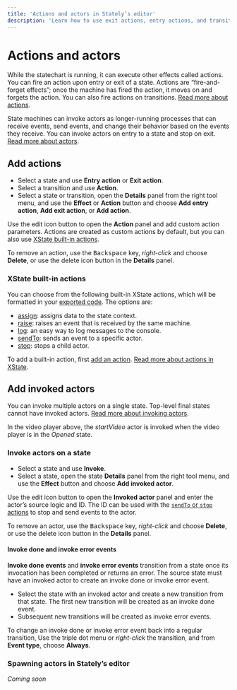 ```yaml
---
title: 'Actions and actors in Stately’s editor'
description: 'Learn how to use exit actions, entry actions, and transition actions, and invoke actors in Stately’s editor.'
---
```


# Actions and actors

While the statechart is running, it can execute other effects called actions. You can fire an action upon entry or exit of a state. Actions are “fire-and-forget effects”; once the machine has fired the action, it moves on and forgets the action. You can also fire actions on transitions. [Read more about actions](/docs/actions).

State machines can invoke actors as longer-running processes that can receive events, send events, and change their behavior based on the events they receive. You can invoke actors on entry to a state and stop on exit. [Read more about actors](/docs/actors).

<EmbedMachine embedURL="https://stately.ai/registry/editor/embed/c447d996-cef1-421d-a422-8be695668764?code=834448b4-3b8b-4de9-8b2e-353fd2b342de&mode=design&machineId=000b2694-2267-413c-8477-988cc750d581" title="Demo of actions and actors"/>

## Add actions

- Select a state and use <Plus size={18} /> **Entry action** or **Exit action**.
- Select a transition and use <Plus size={18} /> **Action**.
- Select a state or transition, open the <Info size={18} /> **Details** panel from the right tool menu, and use the <Plus size={18} /> **Effect** or <Plus size={18} /> **Action**  button and choose **Add entry action**, **Add exit action**, or **Add action**.

Use the <Edit size={18} /> edit icon button to open the **Action** panel and add custom action parameters. Actions are created as custom actions by default, but you can also use [XState built-in actions](#xstate-built-in-actions).

To remove an action, use the <kbd>Backspace</kbd> key, *right-click* and choose **Delete**, or use the <Trash size={18} /> delete icon button in the **Details** panel.

### XState built-in actions

You can choose from the following built-in XState actions, which will be formatted in your [exported code](export-as-code.mdx). The options are:

- [assign](/docs/actions/#assign-action): assigns data to the state context.
- [raise](/docs/actions/#raise-action): raises an event that is received by the same machine.
- [log](/docs/actions/#log-action): an easy way to log messages to the console.
- [sendTo](/docs/actions/#send-to-action): sends an event to a specific actor.
- [stop](/docs/actions/#stop-action): stops a child actor.

To add a built-in action, first [add an action](#add-actions). [Read more about actions in XState](/docs/actions).

## Add invoked actors

You can invoke multiple actors on a single state. Top-level final states cannot have invoked actors. [Read more about invoking actors](/docs/invoke).

<EmbedMachine
  embedURL="https://stately.ai/registry/editor/embed/e13bef2b-bb13-4465-96ac-0bc25340688e?machineId=66f77051-089e-4b0a-9fa9-42e1f7598135"
  name="video player"
/>

In the video player above, the *startVideo* actor is invoked when the video player is in the *Opened* state.

### Invoke actors on a state

- Select a state and use <PlayCircle size={18} /> **Invoke**.
- Select a state, open the state <Info size={18} /> **Details** panel from the right tool menu, and use the <Plus size={18} /> **Effect** button and choose **Add invoked actor**.

Use the <Edit size={18} /> edit icon button to open the **Invoked actor** panel and enter the actor’s source logic and ID. The ID can be used with the [`sendTo` or `stop` actions](#xstate-built-in-actions) to stop and send events to the actor.

To remove an actor, use the <kbd>Backspace</kbd> key, *right-click* and choose **Delete**, or use the <Trash size={18} /> delete icon button in the **Details** panel.

#### Invoke done and invoke error events

**Invoke done events** and **invoke error events** transition from a state once its invocation has been completed or returns an error. The source state must have an invoked actor to create an invoke done or invoke error event.

- Select the state with an invoked actor and create a new transition from that state. The first new transition will be created as an invoke done event. 
- Subsequent new transitions will be created as invoke error events.

To change an invoke done or invoke error event back into a regular transition, Use the <MoreHorizontal size={18} /> triple dot menu or *right-click* the transition, and from **Event type**, choose **Always**.

### Spawning actors in Stately’s editor

_Coming soon_